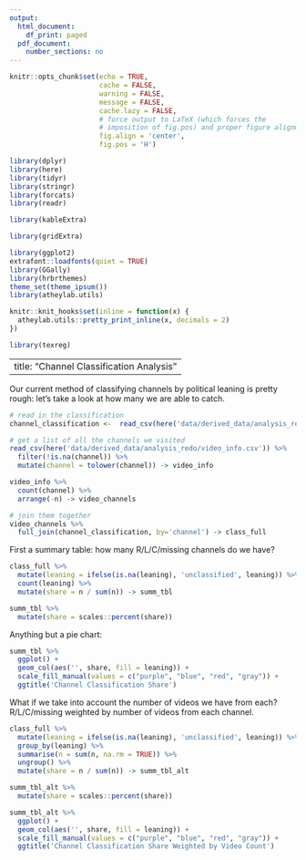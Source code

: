 ```yaml
---
output:
  html_document:
    df_print: paged
  pdf_document:
    number_sections: no
---
```

```r
knitr::opts_chunk$set(echo = TRUE,
                      cache = FALSE, 
                      warning = FALSE,
                      message = FALSE,
                      cache.lazy = FALSE,
                      # force output to LaTeX (which forces the
                      # imposition of fig.pos) and proper figure alignment
                      fig.align = 'center',
                      fig.pos = 'H')

library(dplyr)
library(here)
library(tidyr)
library(stringr)
library(forcats)
library(readr)

library(kableExtra)

library(gridExtra)

library(ggplot2)
extrafont::loadfonts(quiet = TRUE)
library(GGally)
library(hrbrthemes)
theme_set(theme_ipsum())
library(atheylab.utils)

knitr::knit_hooks$set(inline = function(x) {
  atheylab.utils::pretty_print_inline(x, decimals = 2)
})

library(texreg)
```

---
title: "Channel Classification Analysis"
---

Our current method of classifying channels by political leaning is pretty rough: let's take a look at how many we are able to catch.

```r
# read in the classification
channel_classification <-  read_csv(here('data/derived_data/analysis_redo/channel_classification.csv'))

# get a list of all the channels we visited
read_csv(here('data/derived_data/analysis_redo/video_info.csv')) %>%
  filter(!is.na(channel)) %>%
  mutate(channel = tolower(channel)) -> video_info

video_info %>%
  count(channel) %>%
  arrange(-n) -> video_channels

# join them together
video_channels %>%
  full_join(channel_classification, by='channel') -> class_full

```

First a summary table: how many R/L/C/missing channels do we have?

```r
class_full %>%
  mutate(leaning = ifelse(is.na(leaning), 'unclassified', leaning)) %>%
  count(leaning) %>%
  mutate(share = n / sum(n)) -> summ_tbl

summ_tbl %>%
  mutate(share = scales::percent(share))
```

Anything but a pie chart:

```r
summ_tbl %>%
  ggplot() + 
  geom_col(aes('', share, fill = leaning)) + 
  scale_fill_manual(values = c("purple", "blue", "red", "gray")) +
  ggtitle('Channel Classification Share')
```

What if we take into account the number of videos we have from each? R/L/C/missing weighted by number of videos from each channel.

```r
class_full %>%
  mutate(leaning = ifelse(is.na(leaning), 'unclassified', leaning)) %>%
  group_by(leaning) %>%
  summarise(n = sum(n, na.rm = TRUE)) %>%
  ungroup() %>%
  mutate(share = n / sum(n)) -> summ_tbl_alt

summ_tbl_alt %>%
  mutate(share = scales::percent(share))

```

```r
summ_tbl_alt %>%
  ggplot() + 
  geom_col(aes('', share, fill = leaning)) + 
  scale_fill_manual(values = c("purple", "blue", "red", "gray")) + 
  ggtitle('Channel Classification Share Weighted by Video Count')

```


